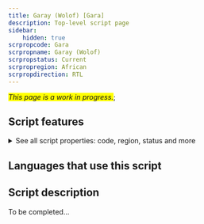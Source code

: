 ```yaml
---
title: Garay (Wolof) [Gara]
description: Top-level script page
sidebar:
    hidden: true
scrpropcode: Gara
scrpropname: Garay (Wolof)
scrpropstatus: Current
scrpropregion: African
scrpropdirection: RTL
---
```


<span style='background-color:yellow'>_This page is a work in progress._</span>;


## Script features

<details>
<summary> See all script properties: code, region, status and more</summary>
<ScriptInfo />
</details>

## Languages that use this script

<WsList script='Gara' wsMax='5' />

## Script description

To be completed...

